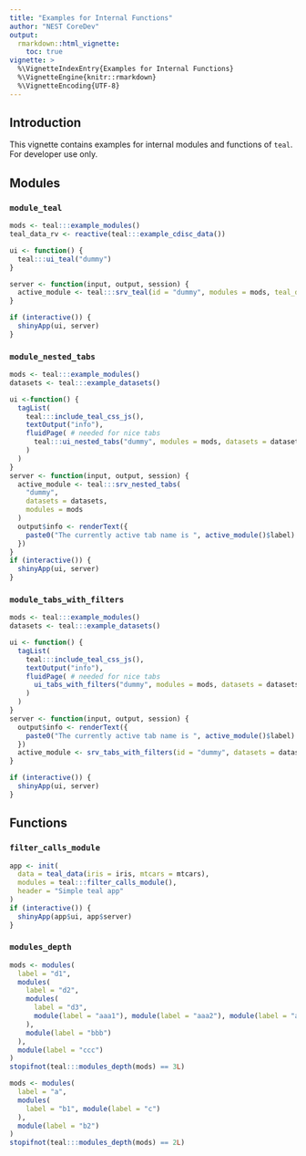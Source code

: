 ```yaml
---
title: "Examples for Internal Functions"
author: "NEST CoreDev"
output: 
  rmarkdown::html_vignette:
    toc: true
vignette: >
  %\VignetteIndexEntry{Examples for Internal Functions}
  %\VignetteEngine{knitr::rmarkdown}
  %\VignetteEncoding{UTF-8}
---
```


## Introduction

This vignette contains examples for internal modules and functions of `teal`. 
For developer use only.

## Modules
### `module_teal`
```r
mods <- teal:::example_modules()
teal_data_rv <- reactive(teal:::example_cdisc_data())

ui <- function() {
  teal:::ui_teal("dummy")
}

server <- function(input, output, session) {
  active_module <- teal:::srv_teal(id = "dummy", modules = mods, teal_data_rv = teal_data_rv)
}

if (interactive()) {
  shinyApp(ui, server)
}
```

### `module_nested_tabs`

```r
mods <- teal:::example_modules()
datasets <- teal:::example_datasets()

ui <-function() {
  tagList(
    teal:::include_teal_css_js(),
    textOutput("info"),
    fluidPage( # needed for nice tabs
      teal:::ui_nested_tabs("dummy", modules = mods, datasets = datasets)
    )
  )
}
server <- function(input, output, session) {
  active_module <- teal:::srv_nested_tabs(
    "dummy",
    datasets = datasets,
    modules = mods
  )
  output$info <- renderText({
    paste0("The currently active tab name is ", active_module()$label)
  })
}
if (interactive()) {
  shinyApp(ui, server)
}
```

### `module_tabs_with_filters`
```r
mods <- teal:::example_modules()
datasets <- teal:::example_datasets()

ui <- function() {
  tagList(
    teal:::include_teal_css_js(),
    textOutput("info"),
    fluidPage( # needed for nice tabs
      ui_tabs_with_filters("dummy", modules = mods, datasets = datasets)
    )
  )
}
server <- function(input, output, session) {
  output$info <- renderText({
    paste0("The currently active tab name is ", active_module()$label)
  })
  active_module <- srv_tabs_with_filters(id = "dummy", datasets = datasets, modules = mods)
}

if (interactive()) {
  shinyApp(ui, server)
}
```

## Functions
### `filter_calls_module`
```r
app <- init(
  data = teal_data(iris = iris, mtcars = mtcars),
  modules = teal:::filter_calls_module(),
  header = "Simple teal app"
)
if (interactive()) {
  shinyApp(app$ui, app$server)
}
```

### `modules_depth`
```r
mods <- modules(
  label = "d1",
  modules(
    label = "d2",
    modules(
      label = "d3",
      module(label = "aaa1"), module(label = "aaa2"), module(label = "aaa3")
    ),
    module(label = "bbb")
  ),
  module(label = "ccc")
)
stopifnot(teal:::modules_depth(mods) == 3L)

mods <- modules(
  label = "a",
  modules(
    label = "b1", module(label = "c")
  ),
  module(label = "b2")
)
stopifnot(teal:::modules_depth(mods) == 2L)
```
